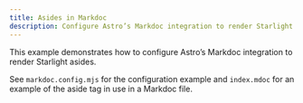 ```yaml
---
title: Asides in Markdoc
description: Configure Astro’s Markdoc integration to render Starlight asides
---
```



This example demonstrates how to configure Astro’s Markdoc integration to render Starlight asides.

See `markdoc.config.mjs` for the configuration example and `index.mdoc` for an example of the aside tag in use in a Markdoc file.

<StackBlitz
	title="Starlight — Markdoc Asides"
	localProjectId="markdoc-asides"
	openFile="src/content/docs/index.mdoc,markdoc.config.mjs"
/>

